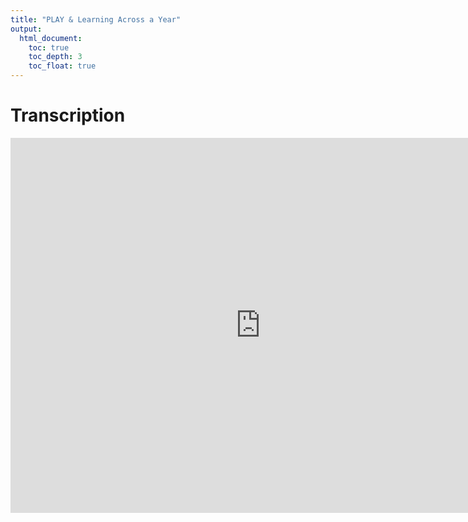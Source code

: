 ```yaml
---
title: "PLAY & Learning Across a Year"
output:
  html_document:
    toc: true
    toc_depth: 3
    toc_float: true
---
```


# Transcription

<p><iframe src="https://docs.google.com/document/d/e/2PACX-1vQIIxMCE9CYz_U909cdv2Ynh3lortLLHZ2IkDAIYeYg9_m2lGvQASV3XVz_e8f0vPQZWYDnL9vbX1MA/pub?embedded=true"frameborder="0" width="800" height="600" allowfullscreen="true" mozallowfullscreen="true" webkitallowfullscreen="true"></iframe></p>
